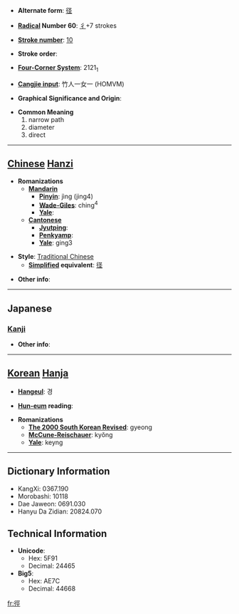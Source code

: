 * '''Alternate form''': [[径]]

* '''[[Wiktionary:Chinese radical index| Radical]] Number 60''': [[Wiktionary:Chinese radical index 彳|彳]]+7 strokes

* '''[[Wiktionary:Chinese total strokes index|Stroke number]]''': [[Wiktionary:Chinese total strokes index 10|10]]

* '''Stroke order''': 

* '''[[Wiktionary:Chinese four corner index|Four-Corner System]]''': 2121<sub>1</sub>

* '''[[Wiktionary:Chinese Cangjie index|Cangjie input]]''': 竹人一女一 (HOMVM)

* '''Graphical Significance and Origin''': 

* '''Common Meaning'''
*#narrow path
*# diameter
*# direct


----

== [[Chinese]] [[Hanzi]] ==

* '''Romanizations'''
** '''[[Mandarin]]'''
*** '''[[Pinyin]]''': jìng (jing4)
*** '''[[Wade-Giles]]''': ching<sup>4</sup>
*** '''[[Yale]]''': 
** '''[[Cantonese]]'''
*** '''[[Jyutping]]''':
*** '''[[Penkyamp]]''': 
*** '''[[Yale]]''': ging3

* '''Style''': [[Traditional Chinese]] 
** '''[[Simplified Chinese|Simplified]] equivalent''': [[径]]

* '''Other info''': 

----

==Japanese==
===[[Kanji]]===
{{kanji|on readings=[[けい]] (kei)|kun readings=[[こみち]] (komichi), [[ちかみち]] (chikamichi), [[みち]] (michi)}}

* '''Other info''':  

----

== [[Korean]] [[Hanja]] ==

* '''[[Hangeul]]''': 경

* '''[[Hun-eum]] reading''': 

* '''Romanizations'''
** '''[[The 2000 South Korean Revised Romanization|The 2000 South Korean Revised]]''': gyeong
** '''[[McCune-Reischauer]]''': kyŏng
** '''[[Yale]]''': keyng

----

== Dictionary Information ==

* KangXi: 0367.190
* Morobashi: 10118
* Dae Jaweon: 0691.030
* Hanyu Da Zidian: 20824.070

== Technical Information ==

* '''Unicode''':
** Hex: 5F91
** Decimal: 24465
* '''Big5''':
** Hex: AE7C
** Decimal: 44668

[[fr:徑]]